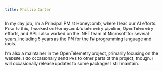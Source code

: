 ```yaml
---
title: Phillip Carter
---
```


In my day job, I’m a Principal PM at Honeycomb, where I lead our AI efforts. Prior to this, I worked on Honeycomb's telemetry pipeline, OpenTelemetry efforts, and API. I also worked on the .NET team at Microsoft for several years, including 5 years as the PM for the F# programming language and tools.

I’m also a maintainer in the OpenTelemetry project, primarily focusing on the website. I do occasionally send PRs to other parts of the project, though. I will occasionally release updates to some packages I still maintain.
